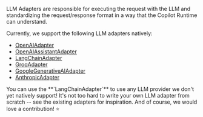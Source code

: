 
LLM Adapters are responsible for executing the request with the LLM and standardizing the request/response format in a way that the Copilot Runtime can understand.

Currently, we support the following LLM adapters natively:

- [OpenAIAdapter](/reference/classes/CopilotRuntime/llm-adapters/OpenAIAdapter)
- [OpenAIAssistantAdapter](/reference/classes/CopilotRuntime/llm-adapters/OpenAIAssistantAdapter)
- [LangChainAdapter](/reference/classes/CopilotRuntime/llm-adapters/LangChainAdapter)
- [GroqAdapter](/reference/classes/CopilotRuntime/llm-adapters/GroqAdapter)
- [GoogleGenerativeAIAdapter](/reference/classes/CopilotRuntime/llm-adapters/GoogleGenerativeAIAdapter)
- [AnthropicAdapter](/reference/classes/CopilotRuntime/llm-adapters/AnthropicAdapter)


<Callout>
  You can use the **`LangChainAdapter`** to use any LLM provider we don't yet natively support!
</Callout>

<Callout>
  It's not too hard to write your own LLM adapter from scratch -- see the existing adapters for inspiration. And of course, we would love a contribution! ⭐️
</Callout>